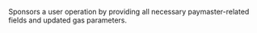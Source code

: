
Sponsors a user operation by providing all necessary paymaster-related fields and updated gas
parameters. <CreditCost network="bundler" method="pm_sponsorUserOperation" />
